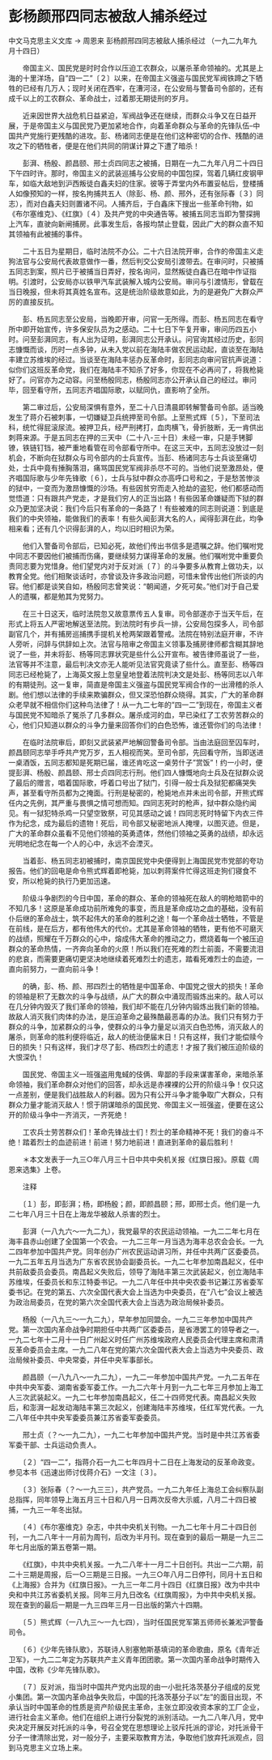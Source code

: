 # 彭杨颜邢四同志被敌人捕杀经过

中文马克思主义文库 -> 周恩来
彭杨颜邢四同志被敌人捕杀经过
（一九二九年九月十四日）


　　帝国主义、国民党是时时合作以压迫工农群众，以屠杀革命领袖的。尤其是上海的十里洋场，自"四一二"〔２〕以来，在帝国主义强盗与国民党军阀铁蹄之下牺牲的已经有几万人；现时关闭在西牢，在漕河泾，在公安局与警备司令部的，还有成千以上的工农群众、革命战士，过着那无期徒刑的岁月。

　　近来因世界大战危机日益紧迫，军阀战争还在继续，而群众斗争又在日益开展，于是帝国主义与国民党乃更加紧地合作，向着革命群众与革命的先锋队伍--中国共产党施行更残酷的进攻。彭、杨诸同志便是在他们这种密切的合作、残酷的进攻之下的牺牲者，便是在他们共同的阴谋计算之下遭了暗杀！

　　彭湃、杨殷、颜昌颐、邢士贞四同志之被捕，日期在一九二九年八月二十四日下午四时许。那时，帝国主义的武装巡捕与公安局的中国包探，驾着几辆红皮钢甲车，如临大敌地到沪西叛徒白鑫夫妇的住家。彼等于弄堂内外布置妥帖后，登楼捕人如像预知的一样，按名拘捕共五人（除彭、杨、颜、邢外，还有张际春〔３〕同志），而对白鑫夫妇则置诸不问。人捕齐后，于白鑫床下搜出一些革命刊物，如《布尔塞维克》、《红旗》〔４〕及共产党的中央通告等。被捕五同志当即为警探拥上汽车，直驶向新闸捕房。此事发生后，各报均禁止登载，因此广大的群众直不知其领袖有此被捕的事件。

　　二十五日为星期日，临时法院不办公。二十六日法院开审，合作的帝国主义走狗法官与公安局代表故意做作一番，然后判交公安局引渡带去。在审问时，只被捕五同志到案，照片已于被捕当日弄好，按名询问，显然叛徒白鑫已在暗中作证指明。引渡时，公安局亦以铁甲汽车武装解入城内公安局。审问与引渡情形，曾载在当日晚报，但未将其真姓名宣布。这是统治阶级故意如此，为的是避免广大群众严厉的直接反抗。

　　彭、杨五同志至公安局，当晚即开审，问官一无所得。而彭、杨五同志在看守所中即开始宣传，许多保安队员为之感动。二十七日下午复开审，审问历四五小时。问至彭湃同志，有人出为证明，彭湃同志公开承认。问官询其经过历史，彭同志慷慨而谈，历时一点多钟，从未入党以前在海陆丰做农民运动起，直谈至在海陆丰建立苏维埃的经过。当谈至在海陆丰惩办反革命时，彭同志向审问官抗声说道：似你们这班反革命党，我们在海陆丰不知杀了好多，你现在不必再问了，将我枪毙好了。问官亦为之动容。问至杨殷同志，杨殷同志亦公开承认自己的经过。审问毕，回至看守所，五同志齐唱国际歌，以赋同仇，直影响了全所。

　　第二审过后，公安局深惧有意外，至二十八日清晨即转解警备司令部。适当晚发生了蒋介石被刺事，一切嫌疑卫兵统押至司令部。上至熊式辉〔５〕，下至司法科，统忙得屁滚尿流。被押卫兵，经严刑拷打，血肉横飞，骨折肢断，无一肯供出刺蒋来源。于是五同志在押的三天中（二十八-三十日）未经一审，只是手铐脚镣，铁链钉铛，被严重地看管在司令部看守所中。在这三天中，五同志没放过一刻机会，不断向在狱群众与司令部内的士兵宣传。当彭、杨诸同志与士兵谈至痛切处，士兵中竟有捶胸落泪，痛骂国民党军阀非杀尽不可的。当他们说至激昂处，便齐唱国际歌与少年先锋歌〔６〕，士兵与狱中群众亦高呼口号和之，于是愁苦惨淡的狱中，一变而为激昂慷慨的沙场。有些因贫穷而走入抢劫的盗犯，他们都感动而觉悟道：只有跟共产党走，才是我们穷人的正当出路！有些因革命嫌疑而下狱的群众乃更加坚决说：我们今后只有革命的一条路了！有些被难的同志则说道：到底是我们的中央领袖，能做我们的表率！有些久闻彭湃大名的人，闻得彭湃在此，均争相来看；还有几个识得彭湃的人，均以旧时相识为荣。

　　他们入警备司令部后，已知必死，故他们传出书信多是遗嘱之辞。他们嘱咐党中同志不要因他们被捕而伤痛，要继续努力谋得革命的发展。他们嘱咐党中重要负责同志要为党惜身。他们望党内对于反对派〔７〕的斗争要多从教育上做功夫，以教育全党。他们相聚谈话时，亦曾谈及许多政治问题，可惜未曾传出他们所谈的内容。他们都是谈笑自如，杨殷同志曾笑说："朝闻道，夕死可矣。"他们对于自己爱人的遗嘱，都是勉其为党努力。

　　在三十日这天，临时法院忽又故意票传五人复审。司令部遂亦于当天午后，在形式上将五人严密地解送至法院。到法院时有步兵一排，公安局包探多人，司令部副官几个，并有捕房巡捕携手提机关枪两架跟着警戒。法院在特别法庭开审，不许人旁听，问辞与供辞如上次。法官与陪审之帝国主义领事及捕房律师都含糊其辞地说了一些，并未将彭、杨等同志罪状究是些什么公开宣布。被告律师虽说了一些，法官等并不注意，最后判决文亦无人能听见法官究竟读了些什么。直至彭、杨等四同志已经枪毙了，上海英文报上忽皇皇地登着法院判决文是处彭、杨等同志以八年的有期徒刑。这一复审，简直是帝国主义强盗与国民党军阀合作的一出滑稽的杀人剧。他们想以法律的手续来欺骗群众，但又深恐怕群众晓得。其实，广大的革命群众老早就不相信你们这种鸟法律了！从一九二七年的"四一二"到现在，帝国主义者与国民党不知暗杀了冤杀了几多群众。屠杀成河的血，早已染红了工农劳苦群众的心，他们只知道以群众的斗争力量来回答你们的白色恐怖，谁还管你们的鸟法律！

　　在临时法院审后，即刻又武装紧严地解回警备司令部。当由法庭回至囚车时，颜昌颐同志举手呼共产党万岁，五人相视而笑。至司令部，先回看守所，当即送进一桌酒饭，五同志都知是死期已届，谁还肯吃这一桌劳什子"赏饭"！约一小时，便提彭湃、杨殷、颜昌颐、邢士贞四同志行刑。他们四人慷慨地向士兵及在狱群众说了最后的赠言，唱着国际歌，呼着口号出了狱门，引得一般士兵及狱犯都痛哭失声，甚至看守所员都为之掩面。行刑是秘密的，枪毙地点并未出司令部，开熊式辉任内之先例，其严重与畏惧之情可想而知。四同志死时的枪声，狱中群众隐约闻见。有一狱犯特杀鸡一只望空致祭，可见其感动之诚！四同志死时特留下内衣三件作为纪念，成为最后的遗物！死后，司令部又秘密地派人掩埋，以图灭迹。但是，广大的革命群众虽看不见他们领袖的英勇遗体，然他们领袖之英勇的战绩，却永远光明地纪念在每一个人的心中，永远不会湮灭。

　　当着彭、杨五同志初被捕时，南京国民党中央便得到上海国民党市党部的夸功报告。他们的回电是命令熊式辉着即枪毙，加以刺蒋案件忙得这班走狗们寝食不安，所以枪毙的执行乃更加迅速。

　　阶级斗争剧烈的今日中国，革命的群众、革命的领袖死在敌人的明枪暗箭中的不知几多！这原是革命成功前所难免的事变，而且是革命成功之血的基础，没有前仆后继的革命战士，筑不起伟大的革命的胜利之途！每一个革命战士牺牲，不管是在前线，是在后方，都有他伟大的代价。尤其是革命领袖的牺牲，更有他不可磨灭的战绩，照耀在千万群众的心中，熔成伟大革命的推动之力，燃烧着每一个被压迫群众的革命热情，一齐奔向革命的火原！所以我们在死难的烈士前面，不需要流泪的悲哀，而需要更痛切更坚决地继续着死难烈士的遗志，踏看死难烈士的血迹，一直向前努力，一直向前斗争！

　　的确，彭、杨、颜、邢四烈士的牺牲是中国革命、中国党之很大的损失！革命的领袖是积了无数次的斗争与战绩，从广大的群众中涌现而锻炼出来的。敌人可以在几分钟内毁灭了我们革命的领袖，我们却不能在几分钟内锻炼出我们新的领袖。故敌人消灭我们肉体的办法，是压迫革命之最殊酷最恶毒的办法。我们只有努力于群众的斗争，加紧群众的斗争，使群众的斗争力量足以消灭白色恐怖，消灭敌人的屠杀，则革命的胜利便将临近，敌人的统治便届末日！只有这样，我们才能偿赎今日的损失！只有这样，我们才尽了彭、杨四烈士的遗志！才报了我们被压迫阶级的大恨深仇！

　　国民党、帝国主义一班强盗用鬼蜮的伎俩、卑鄙的手段来谋害革命，来暗杀革命领袖，我们革命群众对他们的回答，却永远是赤裸裸的公开的阶级斗争！仅只这一点差别，便是我们战胜敌人的利器。因为只有公开斗争才能争取广大群众，只有群众力量才能消灭敌人！惯于阴谋暗杀的国民党、帝国主义一班强盗，便要在这公开的阶级斗争中一齐消灭，一齐死绝！

　　工农兵士劳苦群众们！革命先锋战士们！烈士的革命精神不死！我们的奋斗不绝！踏着烈士的血迹前进！前进！努力地前进！直进到革命的最后胜利！



　　＊本文发表于一九三○年八月三十日中共中央机关报《红旗日报》。原载《周恩来选集》上卷。

　　注释

　　〔１〕彭，即彭湃；杨，即杨殷；颜，即颜昌颐；邢，即邢士贞。他们是一九二七年八月三十日在上海龙华被敌人杀害的烈士。

　　彭湃（一八九六～一九二九），我党最早的农民运动领袖。一九二二年七月在海丰县赤山创建了全国第一个农会。一九二三年一月当选为海丰总农会会长。一九二四年参加中国共产党。同年创办广州农民运动讲习所，并任中共两广区委委员。一九二五年五月当选为广东省农民协会副委员长。一九二七年参加南昌起义，任中共前敌委员会委员。南昌起义失败后，领导了海陆丰第三次武装起义，创立海陆丰苏维埃，任委员长和东江特委书记。一九二八年任中共中央农委书记兼江苏省委军委书记。在党的第五、六次全国代表大会上当选为中央委员，在"八七"会议上被选为政治局委员，在党的第六次全国代表大会上当选为政治局候补委员。

　　杨殷（一八九三～一九二九），早年参加同盟会。一九二三年参加中国共产党。第一次国内革命战争时期担任中共两广区委委员，是省港罢工的领导者之一。一九二七年十二月十一日广州起义时任广州苏维埃政府人民委员会代理主席和肃清反革命委员会主席。一九二八年在党的第六次全国代表大会上当选为中央委员、政治局候补委员、中央常委，并任中央军事部长。

　　颜昌颐（一八九八～一九二九），一九二一年参加中国共产党。一九二五年在中共中央军委、湖南省委军委工作。一九二六年十月到一九二七年三月参加上海工人三次武装起义。一九二七年参加南昌起义，任二十四师党代表。南昌起义失败后，和澎湃一起发动海陆丰第三次起义，创建海陆丰苏维埃，任红军党代表。一九二八年任中共中央军委委员兼江苏省委军委委员。

　　邢士贞（？～一九二九），一九二七年参加中国共产党。当时是中共江苏省委军委干部、士兵运动负责人。

　　〔２〕"四一二"，指蒋介石一九二七年四月十二日在上海发动的反革命政变。参见本书《迅速出师讨伐蒋介石》一文注〔３〕。

　　〔３〕张际春（？～一九三三），共产党员。一九二九年任上海总工会纠察队副总指挥，同年领导上海五月三十日和八月一日两次反帝大示威，八月二十四日被捕，一九三一年冬出狱。

　　〔４〕《布尔塞维克》杂志，中共中央机关刊物。一九二七年十月二十四日创刊，一九二八年十一月前为周刊，后改为半月刊。现在查到的最后一期是一九三二年七月出版的第五卷第一期。

　　《红旗》，中共中央机关报。一九二八年十一月二十日创刊。共出一二六期，前二十三期是周报，后一○三期是三日报。一九三○年八月二日停刊，同月十五日和《上海报》合并为《红旗日报》。一九三一年二月十四日《红旗日报》改为中共中央和中共江苏省委机关报。同年三月九日改名《红旗周报》，为中共中央机关报。现在查到的最后一期是一九三四年三月一日出版的第六十四期。

　　〔５〕熊式辉（一八九三～一九七四），当时任国民党军第五师师长兼淞沪警备司令。

　　〔６〕《少年先锋队歌》，苏联诗人别塞勉斯基填词的革命歌曲，原名《青年近卫军》，一九二二年定为苏联共产主义青年团团歌。第一次国内革命战争时期传入中国，改称《少年先锋队歌》。

　　〔７〕反对派，指当时中国共产党内出现的由一小批托洛茨基分子组成的反党小集团。第一次国内革命战争失败后，中国的托洛茨基分子以"左"的面目出现，不承认当时中国革命的性质是资产阶级民主革命，主张立即没收资本家的工厂企业，进行社会主义革命。他们在组织上进行分裂党的派别活动。一九二八年八月，党中央决定开展反对托派的斗争，号召全党在思想理论上驳斥托派的谬论，对托派骨干分子一律清除出党，对一般分子，主要采取教育方法，争取他们放弃托派观点，回到马克思主义立场上来。



